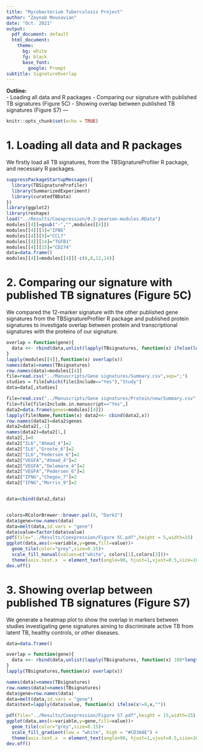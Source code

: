 ```yaml
---
title: "Mycobacterium Tuberculosis Project"
author: "Zaynab Mousavian"
date: "Oct. 2021"
output:
  pdf_document: default
  html_document:
    theme:
      bg: white
      fg: black
      base_font:
        google: Prompt
subtitle: SignatureOverlap
---
```

  
**Outline:**  
- Loading all data and R packages 
- Comparing our signature with published TB signatures (Figure 5C)
- Showing overlap between published TB signatures (Figure S7)
---

```r
knitr::opts_chunk$set(echo = TRUE)
```

# 1. Loading all data and R packages 
We firstly load all TB signatures, from the TBSignatureProfiler R package, and necessary R packages.

```r
suppressPackageStartupMessages({
  library(TBSignatureProfiler)
  library(SummarizedExperiment)
  library(curatedTBData)
})
library(ggplot2)
library(reshape)
load("../Results/Coexpression/0.3-pearson-modules.RData")
modules[[4]]=gsub("-","",modules[[4]])
modules[[4]][3]="IFNG"
modules[[4]][9]="CCL7"
modules[[4]][14]="TGFB1"
modules[[4]][15]="CD274"
data=data.frame()
modules[[4]]=modules[[4]][-c(6,8,12,14)]
```

# 2. Comparing our signature with published TB signatures (Figure 5C)
We compared the 12-marker signature with the other published gene signatures from the TBSignatureProfiler R package and published protein signatures to investigate overlap between protein and transcriptional signatures with the proteins of our signature.

```r
overlap = function(gene){
  data <<- rbind(data,unlist(lapply(TBsignatures, function(x) ifelse(length(grep(gene,x))!=0,1,0))))
}
lapply(modules[[4]],function(x) overlap(x))
names(data)=names(TBsignatures)
row.names(data)=modules[[4]]
file=read.csv("../Manuscripts/Gene signatures/Summary.csv",sep=";")
studies = file[which(file$Include=="Yes"),"Study"]
data=data[,studies]

file=read.csv("../Manuscripts/Gene signatures/Protein/new/Summary.csv",sep=";")
file=file[file$Include.in.manuscript=="Yes",]
data2=data.frame(genes=modules[[4]])
lapply(file$Name,function(x) data2<<- cbind(data2,x))
row.names(data2)=data2$genes
data2=data2[,-1]
names(data2)=data2[1,]
data2[,]=0
data2["IL6","Ahmad_4"]=2
data2["IL6","Groote_6"]=2
data2["IL6","Pedersen_6"]=2
data2["VEGFA","Ahmad_4"]=2
data2["VEGFA","Delemare_4"]=2
data2["VEGFA","Pedersen_6"]=2
data2["IFNG","Chegou_7"]=2
data2["IFNG","Morris_9"]=2


data=cbind(data2,data)


colors=RColorBrewer::brewer.pal(8, "Dark2")
data$gene=row.names(data)
data=melt(data,id.vars = "gene")
data$value=factor(data$value)
pdf(file="../Results/Coexpression/Figure 5C.pdf",height = 5,width=15)
ggplot(data,aes(x=variable,y=gene,fill=value))+
  geom_tile(color="grey",size=0.15)+
  scale_fill_manual(values=c("white", colors[1],colors[3]))+
  theme(axis.text.x  = element_text(angle=90, hjust=1,vjust=0.5,size=10,face="bold"),axis.text.y.left  = element_text(hjust=0,size=10,face="bold"))
dev.off()
```

# 3. Showing overlap between published TB signatures (Figure S7)
We generate a heatmap plot to show the overlap in markers between studies investigating gene signatures aiming to discriminate active TB from latent TB, healthy controls, or other diseases.

```r
data=data.frame()

overlap = function(gene){
  data <<- rbind(data,unlist(lapply(TBsignatures, function(x) 100*length(intersect(gene,x))/min(length(gene),length(x)))))
}
lapply(TBsignatures,function(x) overlap(x))

names(data)=names(TBsignatures)
row.names(data)=names(TBsignatures)
data$gene=row.names(data)
data=melt(data,id.vars = "gene")
data$text=lapply(data$value, function(x) ifelse(x!=0,x,""))

pdf(file="../Results/Coexpression/Figure S7.pdf",height = 15,width=15)
ggplot(data,aes(x=variable,y=gene,fill=value))+
  geom_tile(color="grey",size=0.15)+
  scale_fill_gradient(low = "white", high = "#CD3A8E") +
  theme(axis.text.x  = element_text(angle=90, hjust=1,vjust=0.5,size=10,face="bold"),axis.text.y.left  = element_text(hjust=0,size=10,face="bold"))
dev.off()
```

